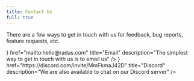 ```yaml
---
title: Contact Us
full: true
---
```



There are a few ways to get in touch with us for feedback, bug reports, feature requests, etc.

<Cards>
  <Card
    icon={<svg className="size-4" xmlns="http://www.w3.org/2000/svg" viewBox="0 0 256 256"><rect width="256" height="256" fill="none"/><line x1="108" y1="148" x2="160" y2="96" fill="none" stroke="currentColor" strokeLinecap="round" strokeLinejoin="round" strokeWidth="16"/><path d="M223.69,42.18a8,8,0,0,0-9.87-9.87l-192,58.22a8,8,0,0,0-1.25,14.93L108,148l42.54,87.42a8,8,0,0,0,14.93-1.25Z" fill="none" stroke="currentColor" strokeLinecap="round" strokeLinejoin="round" strokeWidth="16"/></svg>}
    href="mailto:hello@radas.com"
    title="Email"
    description="The simplest way to get in touch with us is to email us"
  />
  <Card
    icon={<svg className="size-4" xmlns="http://www.w3.org/2000/svg" viewBox="0 0 256 256"><rect width="256" height="256" fill="none"/><circle fill="currentColor" cx="92" cy="140" r="12"/><circle fill="currentColor" cx="164" cy="140" r="12"/><path d="M153.44,73.69l5-19.63a8.1,8.1,0,0,1,9.21-6L203.69,54A8.08,8.08,0,0,1,210.23,60l29.53,116.37a8,8,0,0,1-4.55,9.24l-67,29.7a8.15,8.15,0,0,1-11-4.56L147,183.06" fill="none" stroke="currentColor" strokeLinecap="round" strokeLinejoin="round" strokeWidth="16"/><path d="M102.56,73.69l-5-19.63a8.1,8.1,0,0,0-9.21-6L52.31,54A8.08,8.08,0,0,0,45.77,60L16.24,176.35a8,8,0,0,0,4.55,9.24l67,29.7a8.15,8.15,0,0,0,11-4.56L109,183.06" fill="none" stroke="currentColor" strokeLinecap="round" strokeLinejoin="round" strokeWidth="16"/><path d="M80,78.31A178.94,178.94,0,0,1,128,72a178.94,178.94,0,0,1,48,6.31" fill="none" stroke="currentColor" strokeLinecap="round" strokeLinejoin="round" strokeWidth="16"/><path d="M176,177.69A178.94,178.94,0,0,1,128,184a178.94,178.94,0,0,1-48-6.31" fill="none" stroke="currentColor" strokeLinecap="round" strokeLinejoin="round" strokeWidth="16"/></svg>}
    href="https://discord.com/invite/MmFkmaJ42D"
    title="Discord"
    description="We are also available to chat on our Discord server"
  />
</Cards>
